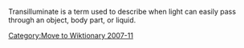 [[Category:Move to Wiktionary 2007-11]]

Transilluminate is a term used to describe when light can easily pass through an object, body part, or liquid.